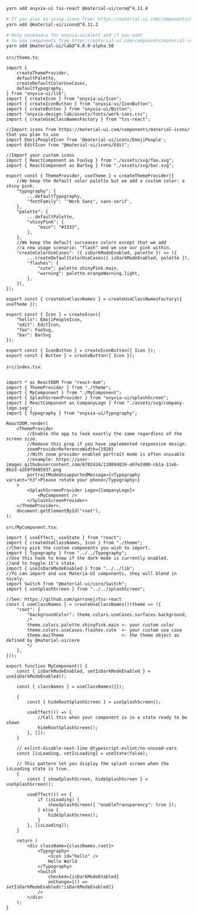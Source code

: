 
<Meta title="Quick start" />


```bash
yarn add onyxia-ui tss-react @material-ui/core@^4.11.4  

# If you plan on using icons from: https://material-ui.com/components/material-icons/
yarn add @material-ui/icons@^4.11.2 

# Only necessary for onyxia-ui/Alert and if you want 
# to use components from https://material-ui.com/components/material-icons/
yarn add @material-ui/lab@^4.0.0-alpha.58
```

`src/theme.ts`:
```tsx
import {
    createThemeProvider,
    defaultPalette,
    createDefaultColorUseCases,
    defaultTypography,
} from "onyxia-ui/lib";
import { createIcon } from "onyxia-ui/Icon";
import { createIconButton } from "onyxia-ui/IconButton";
import { createButton } from "onyxia-ui/Button";
import "onyxia-design-lab/assets/fonts/work-sans.css";
import { createUseClassNamesFactory } from "tss-react";

//Import icons from https://material-ui.com/components/material-icons/ that you plan to use
import EmojiPeopleIcon from '@material-ui/icons/EmojiPeople';
import EditIcon from "@material-ui/icons/Edit";

//Import your custom icons
import { ReactComponent as FooSvg } from "./assets/svg/foo.svg";
import { ReactComponent as BarSvg } from "./assets/svg/bar.svg";

export const { ThemeProvider, useTheme } = createThemeProvider({
    //We keep the default color palette but we add a custom color: a shiny pink.
    "typography": {
        ...defaultTypography,
        "fontFamily": '"Work Sans", sans-serif',
    },
    "palette": {
        ...defaultPalette,
        "shinyPink": {
            "main": "#3333",
        },
    },
    //We keep the default surceases colors except that we add
    //a new usage scenario: "flash" and we use our pink within.
    "createColorUseCases": ({ isDarkModeEnabled, palette }) => ({
        ...createDefaultColorUseCases({ isDarkModeEnabled, palette }),
        "flashes": {
            "cute": palette.shinyPink.main,
            "warning": palette.orangeWarning.light,
        },
    }),
});

export const { createUseClassNames } = createUseClassNamesFactory({ useTheme });

export const { Icon } = createIcon({
    "hello": EmojiPeopleIcon,
    "edit": EditIcon,
    "foo": FooSvg,
    "bar": BarSvg
});

export const { IconButton } = createIconButton({ Icon });
export const { Button } = createButton({ Icon });
```

`src/index.tsx`:
```tsx

import * as ReactDOM from "react-dom";
import { ThemeProvider } from "./theme";
import { MyComponent } from "./MyComponent";
import { SplashScreenProvider } from "onyxia-ui/splashScreen";
import { ReactComponent as CompanyLogo } from "./assets/svg/company-logo.svg";
import { Typography } from "onyxia-ui/Typography";

ReactDOM.render(
    <ThemeProvider
        //Enable the app to look exactly the same regardless of the screen size.
        //Remove this prop if you have implemented responsive design.
        zoomProviderReferenceWidth={1920}
        //With zoom provider enabled portrait mode is often unusable
        //example: https://user-images.githubusercontent.com/6702424/120894826-a97e2d00-c61a-11eb-8b2d-a2b9f9485837.png
        portraitModeUnsupportedMessage={<Typography variant="h3">Please rotate your phone</Typography>}
    >
        <SplashScreenProvider Logo={CompanyLogo}>
            <MyComponent />
        </SplashScreenProvider>
    </ThemeProvider>,
    document.getElementById("root"),
);
```

`src/MyComponent.tsx`:
```tsx
import { useEffect, useState } from "react";
import { createUseClassNames, Icon } from "./theme";
//Cherry pick the custom components you wish to import.
import { Typography } from "../../Typography";
//Use this hook to know if the dark mode is currently enabled.
//and to toggle it's state.
import { useIsDarkModeEnabled } from "../../lib";
//Yo can import and use Materia-UI components, they will blend in nicely.
import Switch from "@material-ui/core/Switch";
import { useSplashScreen } from "../../splashScreen";

//See: https://github.com/garronej/tss-react
const { useClassNames } = createUseClassNames()(theme => ({
    "root": {
        "backgroundColor": theme.colors.useCases.surfaces.background,
        /*
        theme.colors.palette.shinyPink.main <- your custom color
        theme.colors.useCases.flashes.cute  <- your custom use case
        theme.muiTheme                      <- the theme object as defined by @material-ui/core
        */
    },
}));

export function MyComponent() {
    const { isDarkModeEnabled, setIsDarkModeEnabled } = useIsDarkModeEnabled();

    const { classNames } = useClassNames({});

    {
        const { hideRootSplashScreen } = useSplashScreen();

        useEffect(() => {
            //Call this when your component is in a state ready to be shown
            hideRootSplashScreen();
        }, []);
    }

    // eslint-disable-next-line @typescript-eslint/no-unused-vars
    const [isLoading, setIsLoading] = useState(false);

    // This pattern let you display the splash screen when the isLoading state is true.
    {
        const { showSplashScreen, hideSplashScreen } = useSplashScreen();

        useEffect(() => {
            if (isLoading) {
                showSplashScreen({ "enableTransparency": true });
            } else {
                hideSplashScreen();
            }
        }, [isLoading]);
    }

    return (
        <div className={classNames.root}>
            <Typography>
                <Icon id="hello" />
                Hello World
            </Typography>
            <Switch
                checked={isDarkModeEnabled}
                onChange={() => setIsDarkModeEnabled(!isDarkModeEnabled)}
            />
        </div>
    );
}
```
